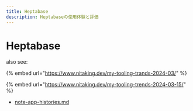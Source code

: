 ```yaml
---
title: Heptabase
description: Heptabaseの使用体験と評価
---
```


# Heptabase



also see:

{% embed url="https://www.nitaking.dev/my-tooling-trands-2024-03/" %}

{% embed url="https://www.nitaking.dev/my-tooling-trends-2024-03-15/" %}

* [note-app-histories.md](note-app-histories.md "mention")
